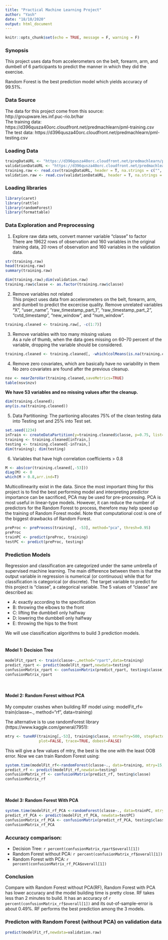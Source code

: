 ```yaml
---
title: "Practical Machine Learning Project"
author: "Yash"
date: "18/10/2020"
output: html_document
---
```


```r
knitr::opts_chunk$set(echo = TRUE, message = F, warning = F)
```

### Synopsis  
This project uses data from accelerometers on the belt, forearm, arm, and dumbell of 6 participants to predict the manner in which they did the exercise.

Random Forest is the best prediction model which yields accuracy of 99.51%.  

### Data Source  
The data for this project come from this source: http://groupware.les.inf.puc-rio.br/har   
The training data:
https://d396qusza40orc.cloudfront.net/predmachlearn/pml-training.csv  
The test data:
https://d396qusza40orc.cloudfront.net/predmachlearn/pml-testing.csv  

### Loading Data
```r
traingDataURL <- "https://d396qusza40orc.cloudfront.net/predmachlearn/pml-training.csv"
validationDataURL <- "https://d396qusza40orc.cloudfront.net/predmachlearn/pml-testing.csv"
training.raw <- read.csv(traingDataURL, header = T, na.strings = c("", "NA"))
validation.raw <- read.csv(validationDataURL, header = T, na.strings = c("", "NA"))
```

### Loading libraries
```r
library(caret)
library(rattle)
library(randomForest)
library(formattable)
```

### Data Exploration and Preprocessing 

1. Explore raw data sets, convert manner variable "classe" to factor    
There are 19622 rows of observation and 160 variables in the original training data, 20 rows of observation and 160 variables in the validation data.

```r
str(training.raw) 
head(training.raw)
summary(training.raw)
```
```r
dim(training.raw);dim(validation.raw)
training.raw$classe <- as.factor(training.raw$classe)
```


2. Remove variables not related    
This project uses data from accelerometers on the belt, forearm, arm, and dumbell to predict the excercise quality. Remove unrelated variables "X", "user_name", "raw_timestamp_part_1", "raw_timestamp_part_2", "cvtd_timestamp", "new_window", and "num_window".

```r
training.cleaned <- training.raw[, -c(1:7)]
```


3. Remove variables with too many missing values  
As a rule of thumb, when the data goes missing on 60–70 percent of the variable, dropping the variable should be considered.

```r
training.cleaned <- training.cleaned[, -which(colMeans(is.na(training.cleaned)) > 0.7)]
```


4. Remove zero covariates, which are basically have no variability in them  
No zero covariates are found after the previous cleanup.
```r
nsv <- nearZeroVar(training.cleaned,saveMetrics=TRUE)
table(nsv$nzv)
```

**We have 53 variables and no missing values after the cleanup.** 

```r
dim(training.cleaned);
any(is.na(training.cleaned))
```


5. Data Partitioning: The partioning allocates 75% of the clean testing data into Testing set and 25% into Test set.  
```r
set.seed(1234)
inTrain <- createDataPartition(y=training.cleaned$classe, p=0.75, list=FALSE)
training <- training.cleaned[inTrain,]
testing <- training.cleaned[-inTrain,]
dim(training); dim(testing)
```


6. Variables that have high correlation coefficients > 0.8
```r
M <- abs(cor(training.cleaned[,-53]))
diag(M) <- 0
which(M > 0.8,arr.ind=T)
```
Multicollinearity exist in the data. Since the most important thing for this project is to find the best performing model and interpreting predictor importance can be sacrificed, PCA may be used for pre-processing. PCA is most useful in linear-type models. However, it can reduce the number of predictors for the Random Forest to process, therefore may help speed up the training of Random Forest model. Note that computational cost is one of the biggest drawbacks of Random Forest.
```r
preProc <- preProcess(training[, -53], method="pca", thresh=0.95)
preProc
trainPC <- predict(preProc, training)
testPC <- predict(preProc, testing)
```

### Prediction Models
 
Regression and classification are categorized under the same umbrella of supervised machine learning. The main difference between them is that the output variable in regression is numerical (or continuous) while that for classification is categorical (or discrete). The target variable to predict for this project is "classe", a categorical variable. The 5 values of "classe" are described as:

- A: exactly according to the specification
- B: throwing the elbows to the front
- C: lifting the dumbbell only halfway
- D: lowering the dumbbell only halfway
- E: throwing the hips to the front

We will use classification algorithms to build 3 prediction models.      
&nbsp;

#### Model 1: Decision Tree
```r
modelFit_rpart <- train(classe~.,method="rpart",data=training)
predict_rpart <- predict(modelFit_rpart,newdata=testing)
confusionMatrix_rpart <- confusionMatrix(predict_rpart, testing$classe)
confusionMatrix_rpart
```
&nbsp;

#### Model 2: Random Forest without PCA
My computer crashes when building RF model using:
modelFit_rf<-train(classe~., method="rf", data=training)

The alternative is to use randomForest library (https://www.kaggle.com/general/7951):
```r
mtry <- tuneRF(training[,-53], training$classe, ntreeTry=500, stepFactor=1.5,improve=0.01, 
               plot=FALSE, trace=TRUE, dobest=FALSE)
```
This will give a few values of mtry, the best is the one with the least OOB error. Now we can train Random Forest using:

```r
system.time(modelFit_rf<-randomForest(classe~., data=training, mtry=15, ntree=500))
predict_rf <- predict(modelFit_rf,newdata=testing)
confusionMatrix_rf <- confusionMatrix(predict_rf, testing$classe)
confusionMatrix_rf
```
&nbsp;

#### Model 3: Random Forest With PCA
```r
system.time(modelFit_rf_PCA <-randomForest(classe~., data=trainPC, mtry=15, ntree=500))
predict_rf_PCA <- predict(modelFit_rf_PCA, newdata=testPC)
confusionMatrix_rf_PCA <- confusionMatrix(predict_rf_PCA, testing$classe)
confusionMatrix_rf_PCA
```

### Accuracy comparison:
- Decision Tree: `r percent(confusionMatrix_rpart$overall[1])`  
- Random Forest without PCA: `r percent(confusionMatrix_rf$overall[1])`  
- Random Forest with PCA: `r percent(confusionMatrix_rf_PCA$overall[1])`  

### Conclusion
Compare with Random Forest without PCA(RF), Random Forest with PCA has lower accuracy and the model building time is pretty close. RF takes less than 2 minutes to build. It has an accuracy of `r percent(confusionMatrix_rf$overall[1])` and its out-of-sample-error is about 0.49%. RF performs the best prediction among the 3 models.

### Predicton with Random Forest (without PCA) on validation data
```r
predict(modelFit_rf,newdata=validation.raw)
```